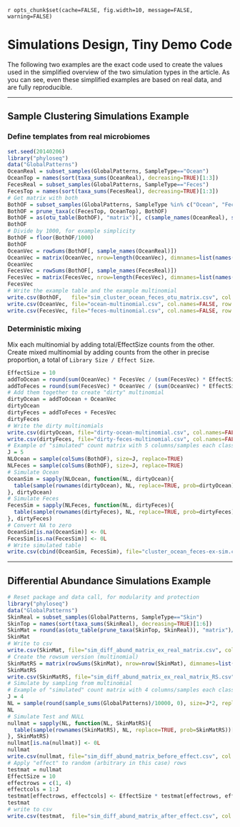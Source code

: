 `r opts_chunk$set(cache=FALSE, fig.width=10, message=FALSE, warning=FALSE)`
<link href="http://joey711.github.com/phyloseq/markdown.css" rel="stylesheet"></link>

# Simulations Design, Tiny Demo Code

The following two examples are the exact code used to create the values used in the simplified overview of the two simulation types in the article. As you can see, even these simplified examples are based on real data, and are fully reproducible.

---

## Sample Clustering Simulations Example

### Define templates from real microbiomes

```r
set.seed(20140206)
library("phyloseq")
data("GlobalPatterns")
OceanReal = subset_samples(GlobalPatterns, SampleType=="Ocean")
OceanTop = names(sort(taxa_sums(OceanReal), decreasing=TRUE)[1:3])
FecesReal = subset_samples(GlobalPatterns, SampleType=="Feces")
FecesTop = names(sort(taxa_sums(FecesReal), decreasing=TRUE)[1:3])
# Get matrix with both
BothOF = subset_samples(GlobalPatterns, SampleType %in% c("Ocean", "Feces"))
BothOF = prune_taxa(c(FecesTop, OceanTop), BothOF)
BothOF = as(otu_table(BothOF), "matrix")[, c(sample_names(OceanReal), sample_names(FecesReal))]
BothOF
# Divide by 1000, for example simplicity
BothOF = floor(BothOF/1000)
BothOF
OceanVec = rowSums(BothOF[, sample_names(OceanReal)])
OceanVec = matrix(OceanVec, nrow=length(OceanVec), dimnames=list(names(OceanVec)))
OceanVec
FecesVec = rowSums(BothOF[, sample_names(FecesReal)])
FecesVec = matrix(FecesVec, nrow=length(FecesVec), dimnames=list(names(FecesVec)))
FecesVec
# Write the example table and the example multinomial
write.csv(BothOF,   file="sim_cluster_ocean_feces_otu_matrix.csv", col.names=FALSE, row.names=FALSE)
write.csv(OceanVec, file="ocean-multinomial.csv", col.names=FALSE, row.names=FALSE)
write.csv(FecesVec, file="feces-multinomial.csv", col.names=FALSE, row.names=FALSE)
```

### Deterministic mixing

Mix each multinomial by adding total/EffectSize counts from the other. Create mixed multinomial by adding counts from the other in precise proportion, a total of `Library Size / Effect Size`.

```r
EffectSize = 10
addToOcean = round(sum(OceanVec) * FecesVec / (sum(FecesVec) * EffectSize), 0)
addToFeces = round(sum(FecesVec) * OceanVec / (sum(OceanVec) * EffectSize), 0)
# Add them together to create "dirty" multinomial
dirtyOcean = addToOcean + OceanVec
dirtyOcean
dirtyFeces = addToFeces + FecesVec
dirtyFeces
# Write the dirty multinomials
write.csv(dirtyOcean, file="dirty-ocean-multinomial.csv", col.names=FALSE, row.names=FALSE)
write.csv(dirtyFeces, file="dirty-feces-multinomial.csv", col.names=FALSE, row.names=FALSE)
# Example of "simulated" count matrix with 5 columns/samples each class
J = 5
NLOcean = sample(colSums(BothOF), size=J, replace=TRUE)
NLFeces = sample(colSums(BothOF), size=J, replace=TRUE)
# Simulate Ocean
OceanSim = sapply(NLOcean, function(NL, dirtyOcean){
  table(sample(rownames(dirtyOcean), NL, replace=TRUE, prob=dirtyOcean))[rownames(dirtyOcean)]
}, dirtyOcean)
# Simulate Feces
FecesSim = sapply(NLFeces, function(NL, dirtyFeces){
  table(sample(rownames(dirtyFeces), NL, replace=TRUE, prob=dirtyFeces))[rownames(dirtyFeces)]
}, dirtyFeces)
# Convert NA to zero
OceanSim[is.na(OceanSim)] <- 0L
FecesSim[is.na(FecesSim)] <- 0L
# Write simulated table
write.csv(cbind(OceanSim, FecesSim), file="cluster_ocean_feces-ex-sim.csv", col.names=FALSE, row.names=FALSE)
```


---

## Differential Abundance Simulations Example

```r
# Reset package and data call, for modularity and protection
library("phyloseq")
data("GlobalPatterns")
SkinReal = subset_samples(GlobalPatterns, SampleType=="Skin")
SkinTop = names(sort(taxa_sums(SkinReal), decreasing=TRUE)[1:6])
SkinMat = round(as(otu_table(prune_taxa(SkinTop, SkinReal)), "matrix")/1000, 0)
SkinMat
# Write to csv
write.csv(SkinMat, file="sim_diff_abund_matrix_ex_real_matrix.csv", col.names=FALSE, row.names=FALSE)
# Create the rowsum version (multinomial)
SkinMatRS = matrix(rowSums(SkinMat), nrow=nrow(SkinMat), dimnames=list(rownames(SkinMat)))
SkinMatRS
write.csv(SkinMatRS, file="sim_diff_abund_matrix_ex_real_matrix_RS.csv", col.names=FALSE, row.names=FALSE)
# Simulate by sampling from multinomial
# Example of "simulated" count matrix with 4 columns/samples each class
J = 4
NL = sample(round(sample_sums(GlobalPatterns)/10000, 0), size=J*2, replace=TRUE)
NL
# Simulate Test and NULL
nullmat = sapply(NL, function(NL, SkinMatRS){
  table(sample(rownames(SkinMatRS), NL, replace=TRUE, prob=SkinMatRS))[rownames(SkinMatRS)]
}, SkinMatRS)
nullmat[is.na(nullmat)] <- 0L
nullmat
write.csv(nullmat, file="sim_diff_abund_matrix_before_effect.csv", col.names=FALSE, row.names=FALSE)
# Apply "effect" to random (arbitrary in this case) rows
testmat = nullmat
EffectSize = 10
effectrows = c(1, 4)
effectcols = 1:J
testmat[effectrows, effectcols] <- EffectSize * testmat[effectrows, effectcols]
testmat
# write to csv
write.csv(testmat,  file="sim_diff_abund_matrix_after_effect.csv", col.names=FALSE, row.names=FALSE)
```
